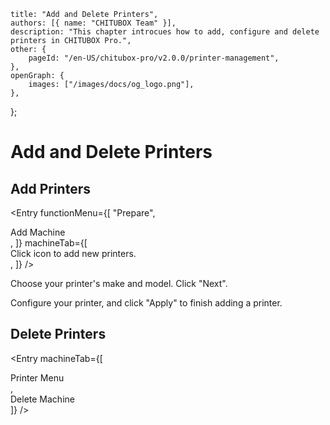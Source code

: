 
	title: "Add and Delete Printers",
	authors: [{ name: "CHITUBOX Team" }],
	description: "This chapter introcues how to add, configure and delete printers in CHITUBOX Pro.",
	other: {
		pageId: "/en-US/chitubox-pro/v2.0.0/printer-management",
	},
	openGraph: {
		images: ["/images/docs/og_logo.png"],
	},
};

# Add and Delete Printers

## Add Printers

<Entry
	functionMenu={[
		"Prepare",
		<div className="flex items-center gap-1">
			<AddMachineIcon />
			Add Machine
		</div>,
	]}
	machineTab={[
		<div>
			Click icon <ChituboxAddMachine /> to add new printers.
		</div>,
	]}
/>

Choose your printer's make and model. Click "Next".

<NextLink href="/en-US/chitubox-pro/latest/printer-management/printer-configuration">Configure your printer</NextLink>, and click "Apply" to finish adding a printer.

## Delete Printers

<Entry
	machineTab={[
		<div>
			Printer Menu
		</div>,
		<div>
			Delete Machine
		</div>
	]}
/>
